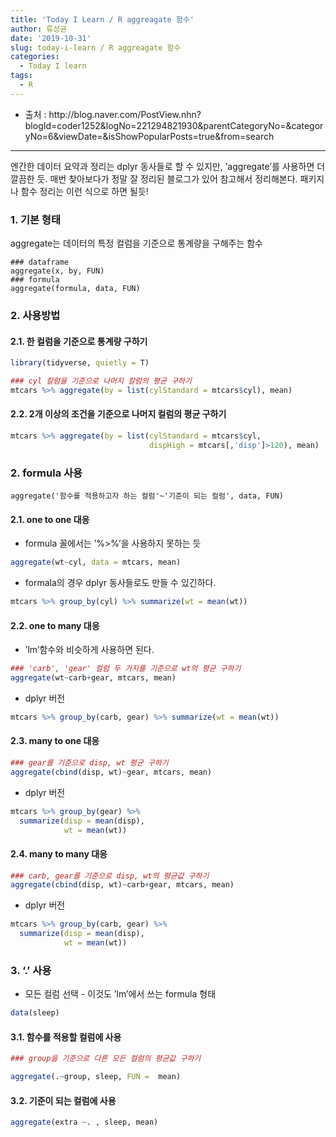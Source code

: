 ```yaml
---
title: 'Today I Learn / R aggreagate 함수'
author: 류성균
date: '2019-10-31'
slug: today-i-learn / R aggreagate 함수
categories:
  - Today I learn
tags:
  - R
---
```


<!--more-->

- 출처 : http://blog.naver.com/PostView.nhn?blogId=coder1252&logNo=221294821930&parentCategoryNo=&categoryNo=6&viewDate=&isShowPopularPosts=true&from=search

---

엔간한 데이터 요약과 정리는 dplyr 동사들로 할 수 있지만, 'aggregate'를 사용하면 더 깔끔한 듯. 매번 찾아보다가 정말 잘 정리된 블로그가 있어 참고해서 정리해본다. 패키지나 함수 정리는 이런 식으로 하면 될듯!

### 1. 기본 형태
aggregate는 데이터의 특정 컬럼을 기준으로 통계량을 구해주는 함수

```
### dataframe
aggregate(x, by, FUN)
### formula
aggregate(formula, data, FUN)
```

### 2. 사용방법

#### 2.1. 한 컬럼을 기준으로 통계량 구하기
```r
library(tidyverse, quietly = T)
```


```r
### cyl 칼럼을 기준으로 나머지 칼럼의 평균 구하기
mtcars %>% aggregate(by = list(cylStandard = mtcars$cyl), mean)
```


#### 2.2. 2개 이상의 조건을 기준으로 나머지 컬럼의 평균 구하기
```r
mtcars %>% aggregate(by = list(cylStandard = mtcars$cyl,
                               dispHigh = mtcars[,'disp']>120), mean)
```

### 2. formula 사용
```
aggregate('함수를 적용하고자 하는 컬럼'~'기준이 되는 컬럼', data, FUN)
```

#### 2.1. one to one 대응
- formula 꼴에서는 '%>%'을 사용하지 못하는 듯
```r
aggregate(wt~cyl, data = mtcars, mean)
```

- formala의 경우 dplyr 동사들로도 만들 수 있긴하다.
```r
mtcars %>% group_by(cyl) %>% summarize(wt = mean(wt))
```


#### 2.2. one to many 대응
- 'lm'함수와 비슷하게 사용하면 된다.
```r
### 'carb', 'gear' 컬럼 두 가지를 기준으로 wt의 평균 구하기
aggregate(wt~carb+gear, mtcars, mean)
```

- dplyr 버전
```r
mtcars %>% group_by(carb, gear) %>% summarize(wt = mean(wt))
```


#### 2.3. many to one 대응
```r
### gear를 기준으로 disp, wt 평균 구하기
aggregate(cbind(disp, wt)~gear, mtcars, mean)
```

- dplyr 버전
```r
mtcars %>% group_by(gear) %>% 
  summarize(disp = mean(disp),
            wt = mean(wt))
```


#### 2.4. many to many 대응
```r
### carb, gear를 기준으로 disp, wt의 평균값 구하기
aggregate(cbind(disp, wt)~carb+gear, mtcars, mean)
```

- dplyr 버전
```r
mtcars %>% group_by(carb, gear) %>% 
  summarize(disp = mean(disp),
            wt = mean(wt))
```


### 3. '.' 사용
- 모든 컬럼 선택 - 이것도 'lm'에서 쓰는 formula 형태
```r
data(sleep)
```


#### 3.1. 함수를 적용할 컬럼에 사용
```r
### group을 기준으로 다른 모든 컬럼의 평균값 구하기

aggregate(.~group, sleep, FUN =  mean)
```

#### 3.2. 기준이 되는 컬럼에 사용
```r
aggregate(extra ~. , sleep, mean)
```

